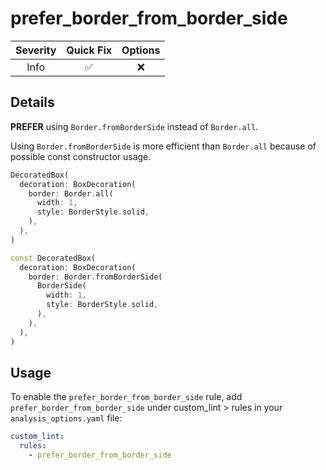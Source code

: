 # prefer_border_from_border_side

| Severity | Quick Fix | Options |
|:--------:|:---------:|:-------:|
|   Info   |    ✅     |   ❌    |

## Details

**PREFER** using `Border.fromBorderSide` instead of `Border.all`.

Using `Border.fromBorderSide` is more efficient than `Border.all` because of possible const constructor usage.

```dart title="Bad"
DecoratedBox(
  decoration: BoxDecoration(
    border: Border.all(
      width: 1,
      style: BorderStyle.solid,
    ),
  ),
)
```

```dart title="Good"
const DecoratedBox(
  decoration: BoxDecoration(
    border: Border.fromBorderSide(
      BorderSide(
        width: 1,
        style: BorderStyle.solid,
      ),
    ),
  ),
)
```

## Usage

To enable the `prefer_border_from_border_side` rule, add `prefer_border_from_border_side` under custom_lint > rules in your `analysis_options.yaml` file:

```yaml
custom_lint:
  rules:
    - prefer_border_from_border_side
```
